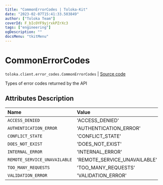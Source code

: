 ```yaml
---
title: "CommonErrorCodes | Toloka-Kit"
date: "2023-02-07T15:41:33.503849"
author: ["Toloka Team"]
coverId: F_bIcOYF9yjrxkPZrXc3
tags: ["engineering"]
ogDescription: ""
docsMenu: "tkitMenu"
---
```


# CommonErrorCodes
`toloka.client.error_codes.CommonErrorCodes` | [Source code](https://github.com/Toloka/toloka-kit/blob/v1.1.3/src/client/error_codes.py#L8)

Types of error codes returned by the API

## Attributes Description

| Name | Value | Description |
| :------| :-----------| :----------| 
`ACCESS_DENIED`|'ACCESS_DENIED'|
`AUTHENTICATION_ERROR`|'AUTHENTICATION_ERROR'|
`CONFLICT_STATE`|'CONFLICT_STATE'|
`DOES_NOT_EXIST`|'DOES_NOT_EXIST'|
`INTERNAL_ERROR`|'INTERNAL_ERROR'|
`REMOTE_SERVICE_UNAVAILABLE`|'REMOTE_SERVICE_UNAVAILABLE'|
`TOO_MANY_REQUESTS`|'TOO_MANY_REQUESTS'|
`VALIDATION_ERROR`|'VALIDATION_ERROR'|